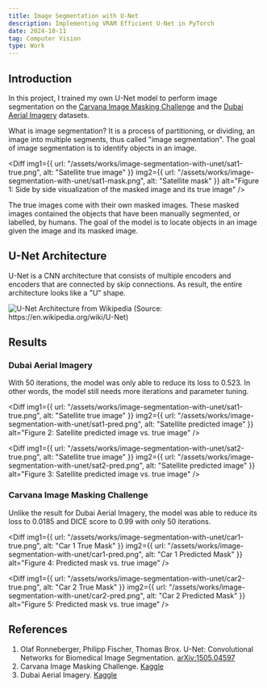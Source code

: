 ```yaml
---
title: Image Segmentation with U-Net
description: Implementing VRAM Efficient U-Net in PyTorch
date: 2024-10-11
tag: Computer Vision
type: Work
---
```


## Introduction

In this project, I trained my own U-Net model to perform image segmentation
on the [Carvana Image Masking Challenge](https://www.kaggle.com/c/carvana-image-masking-challenge)
and the [Dubai Aerial Imagery](https://www.kaggle.com/datasets/humansintheloop/semantic-segmentation-of-aerial-imagery) datasets.

What is image segmentation? It is a process of partitioning, or dividing,
an image into multiple segments, thus called "image segmentation". 
The goal of image segmentation is to identify objects in an image.

<Diff
  img1={{
    url: "/assets/works/image-segmentation-with-unet/sat1-true.png",
    alt: "Satellite true image"
  }}
  img2={{
    url: "/assets/works/image-segmentation-with-unet/sat1-mask.png",
    alt: "Satellite mask"
  }}
  alt="Figure 1: Side by side visualization of the masked image and its true image"
/>

The true images come with their own masked images.
These masked images contained the objects that have
been manually segmented, or labelled, by humans.
The goal of the model is to locate objects in an image
given the image and its masked image.

## U-Net Architecture

U-Net is a CNN architecture that consists of multiple encoders
and encoders that are connected by skip connections.
As result, the entire architecture looks like a "U" shape.

![U-Net Architecture from Wikipedia (Source: https://en.wikipedia.org/wiki/U-Net)](/assets/works/image-segmentation-with-unet/unet-architecture.png)

## Results

### Dubai Aerial Imagery 

With 50 iterations, the model was only able to reduce its loss to $0.523$.
In other words, the model still needs more iterations and parameter tuning.

<Diff
  img1={{
    url: "/assets/works/image-segmentation-with-unet/sat1-true.png",
    alt: "Satellite true image"
  }}
  img2={{
    url: "/assets/works/image-segmentation-with-unet/sat1-pred.png",
    alt: "Satellite predicted image"
  }}
  alt="Figure 2: Satellite predicted image vs. true image"
/>

<Diff
  img1={{
    url: "/assets/works/image-segmentation-with-unet/sat2-true.png",
    alt: "Satellite true image"
  }}
  img2={{
    url: "/assets/works/image-segmentation-with-unet/sat2-pred.png",
    alt: "Satellite predicted image"
  }}
  alt="Figure 3: Satellite predicted image vs. true image"
/>

### Carvana Image Masking Challenge

Unlike the result for Dubai Aerial Imagery,
the model was able to reduce its loss to $0.0185$
and DICE score to $0.99$ with only 50 iterations.

<Diff
  img1={{
    url: "/assets/works/image-segmentation-with-unet/car1-true.png",
    alt: "Car 1 True Mask"
  }}
  img2={{
    url: "/assets/works/image-segmentation-with-unet/car1-pred.png",
    alt: "Car 1 Predicted Mask"
  }}
  alt="Figure 4: Predicted mask vs. true image"
/>

<Diff
  img1={{
    url: "/assets/works/image-segmentation-with-unet/car2-true.png",
    alt: "Car 2 True Mask"
  }}
  img2={{
    url: "/assets/works/image-segmentation-with-unet/car2-pred.png",
    alt: "Car 2 Predicted Mask"
  }}
  alt="Figure 5: Predicted mask vs. true image"
/>

## References

1. Olaf Ronneberger, Philipp Fischer, Thomas Brox. U-Net: Convolutional Networks for Biomedical Image Segmentation. [arXiv:1505.04597](https://arxiv.org/abs/1505.04597)
2. Carvana Image Masking Challenge. [Kaggle](https://www.kaggle.com/c/carvana-image-masking-challenge)
3. Dubai Aerial Imagery. [Kaggle](https://www.kaggle.com/datasets/humansintheloop/semantic-segmentation-of-aerial-imagery)